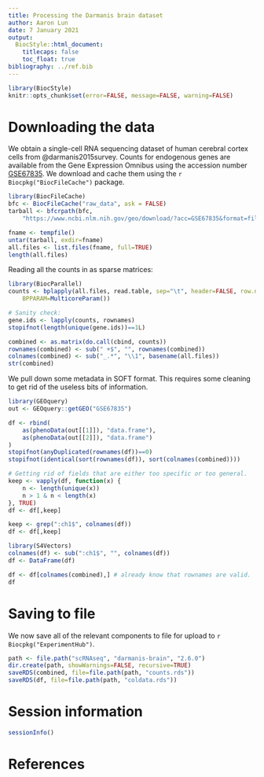 ```yaml
---
title: Processing the Darmanis brain dataset
author: Aaron Lun
date: 7 January 2021
output:
  BiocStyle::html_document:
    titlecaps: false
    toc_float: true
bibliography: ../ref.bib
---
```


```r
library(BiocStyle)
knitr::opts_chunk$set(error=FALSE, message=FALSE, warning=FALSE)
```

# Downloading the data

We obtain a single-cell RNA sequencing dataset of human cerebral cortex cells from @darmanis2015survey.
Counts for endogenous genes are available from the Gene Expression Omnibus
using the accession number [GSE67835](https://www.ncbi.nlm.nih.gov/geo/query/acc.cgi?acc=GSE67835).
We download and cache them using the `r Biocpkg("BiocFileCache")` package.

```r
library(BiocFileCache)
bfc <- BiocFileCache("raw_data", ask = FALSE)
tarball <- bfcrpath(bfc, 
    "https://www.ncbi.nlm.nih.gov/geo/download/?acc=GSE67835&format=file")

fname <- tempfile()
untar(tarball, exdir=fname)
all.files <- list.files(fname, full=TRUE)
length(all.files)
```

Reading all the counts in as sparse matrices:

```r
library(BiocParallel)
counts <- bplapply(all.files, read.table, sep="\t", header=FALSE, row.names=1,
    BPPARAM=MulticoreParam())

# Sanity check:
gene.ids <- lapply(counts, rownames)
stopifnot(length(unique(gene.ids))==1L)

combined <- as.matrix(do.call(cbind, counts))
rownames(combined) <- sub(" +$", "", rownames(combined))
colnames(combined) <- sub("_.*", "\\1", basename(all.files))
str(combined)
```

We pull down some metadata in SOFT format.
This requires some cleaning to get rid of the useless bits of information.

```r
library(GEOquery)
out <- GEOquery::getGEO("GSE67835")

df <- rbind(
    as(phenoData(out[[1]]), "data.frame"),
    as(phenoData(out[[2]]), "data.frame")
) 
stopifnot(anyDuplicated(rownames(df))==0)
stopifnot(identical(sort(rownames(df)), sort(colnames(combined))))

# Getting rid of fields that are either too specific or too general.
keep <- vapply(df, function(x) {
    n <- length(unique(x))
    n > 1 & n < length(x)
}, TRUE)
df <- df[,keep]

keep <- grep(":ch1$", colnames(df))
df <- df[,keep]

library(S4Vectors)
colnames(df) <- sub(":ch1$", "", colnames(df))
df <- DataFrame(df)

df <- df[colnames(combined),] # already know that rownames are valid.
df 
```

# Saving to file 

We now save all of the relevant components to file for upload to `r Biocpkg("ExperimentHub")`.

```r
path <- file.path("scRNAseq", "darmanis-brain", "2.6.0")
dir.create(path, showWarnings=FALSE, recursive=TRUE)
saveRDS(combined, file=file.path(path, "counts.rds"))
saveRDS(df, file=file.path(path, "coldata.rds"))
```

# Session information

```r
sessionInfo()
```

# References
